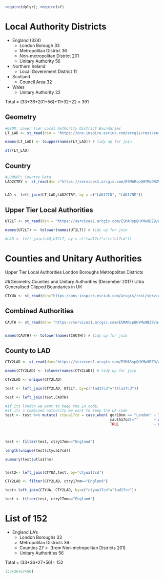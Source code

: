 ```r
require(dplyr); require(sf)
```



# Local Authority Districts

* England (324)
   - London Borough	33
   - Metropolitan District	36
   - Non-metropolitan District	201
   - Unitary Authority	56

* Northern Ireland	
  - Local Government District	11

* Scotland	
  - Council Area	32

* Wales	
  - Unitary Authority	22

Total = (33+36+201+56)+11+32+22 = 391




## Geometry
```r
#GEOM: Lower Tier Local Authority District Boundaries
LT_LAD <- st_read(dsn = "https://ons-inspire.esriuk.com/arcgis/rest/services/Administrative_Boundaries/Local_Authority_Districts_December_2017_Boundaries_WGS84/MapServer/4/query?where=1%3D1&outFields=lad17cd,lad17nm,shape&outSR=4326&f=json")

names(LT_LAD) <- toupper(names(LT_LAD)) # tidy up for join

str(LT_LAD)

```

## Country
```r
#LOOKUP: Country Data
LAD2CTRY <- st_read(dsn ="https://services1.arcgis.com/ESMARspQHYMw9BZ9/arcgis/rest/services/LAD17_CTRY17_UK_LU/FeatureServer/0/query?where=1%3D1&outFields=LAD17CD,LAD17NM,CTRY17CD,CTRY17NM&returnGeometry=false&outSR=4326&f=json",geom_column = NULL)


LAD <- left_join(LT_LAD,LAD2CTRY, by = c("LAD17CD", "LAD17NM"))

```

## Upper Tier Local Authorities

```r
UT2LT <- st_read(dsn = "https://services1.arcgis.com/ESMARspQHYMw9BZ9/arcgis/rest/services/LTLA17_UTLA17_EW_LU/FeatureServer/0/query?where=1%3D1&outFields=LTLA17CD,LTLA17NM,UTLA17CD,UTLA17NM&returnGeometry=false&outSR=4326&f=json")

names(UT2LT) <- tolower(names(UT2LT)) # tidy up for join

#LAD <- left_join(LAD,UT2LT, by = c("lad17cf"="ltla17cd"))

```


# Counties and Unitary Authorities

Upper Tier Local Authorities
London Boroughs
Metropolitan Districts


##Geometry
Counties and Unitary Authorities (December 2017) Ultra Generalised Clipped Boundaries in UK
```r
CTYUA <- st_read(dsn="https://ons-inspire.esriuk.com/arcgis/rest/services/Administrative_Boundaries/Counties_and_Unitary_Authorities_December_2017_Boundaries_UK/MapServer/4/query?where=1%3D1&outFields=shape,ctyua17cd,ctyua17nm,ctyua17nmw&outSR=4326&f=json")

```
##  Combined Authorities
```r
CAUTH <- st_read(dsn= "https://services1.arcgis.com/ESMARspQHYMw9BZ9/arcgis/rest/services/LAD17_CAUTH17_EN_LU/FeatureServer/0/query?where=1%3D1&outFields=LAD17CD,LAD17NM,CAUTH17CD,CAUTH17NM&returnGeometry=false&outSR=4326&f=json")


names(CAUTH) <- tolower(names(CAUTH)) # tidy up for join
```

## County to LAD
```r

CTY2LAD <- st_read(dsn="https://services1.arcgis.com/ESMARspQHYMw9BZ9/arcgis/rest/services/WD17_LAD17_CTY17_OTH_UK_LU/FeatureServer/0/query?where=1%3D1&outFields=LAD17CD,LAD17NM,CTY17CD,CTY17NM,GOR10CD,GOR10NM,CTRY17CD,CTRY17NM&returnGeometry=false&outSR=4326&f=json") 

names(CTY2LAD) <- tolower(names(CTY2LAD)) # tidy up for join

CTY2LAD <- unique(CTY2LAD) 

test <- left_join(CTY2LAD, UT2LT, by=c("lad17cd"="ltla17cd"))

test <- left_join(test,CAUTH)

#if its london we want to keep the LA code,
#if its a combined authority we want to keep the LA code
test <- test %>% mutate( ctyua17cd = case_when( gor10nm == "London" ~ lad17cd,
                                                cauth17cd!=""       ~ as.character(lad17cd),
                                                TRUE                ~ as.character(utla17cd)))



test <- filter(test, ctry17nm=="England")

length(unique(test$ctyua17cd))

summary(test$utla17nm)


test2<- left_join(CTYUA,test, by="ctyua17cd") 
```




```r
  
CTY2LAD <- filter(CTY2LAD, ctry17nm=="England")

test<-left_join(CTYUA, CTY2LAD, by=c("ctyua17cd"="lad17cd"))

test <- filter(test, ctry17nm=="England")

```

# List of 152

* England LA's
   - London Boroughs	33
   - Metropolitan Districts	36
   - Counties 27 <-  (from Non-metropolitan Districts	201)
   - Unitary Authorities	56

Total = (33+36+27+56)= 152



```r
(33+36+27+56)
```

